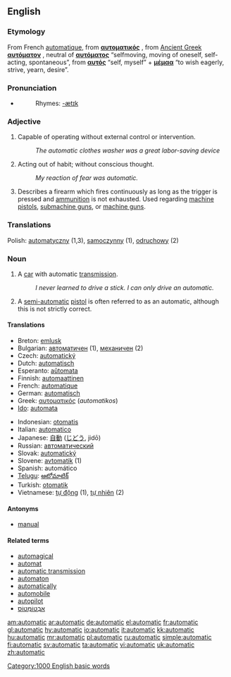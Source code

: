 {{rfc|translation table outside translation section}}
==English==

===Etymology===
From French [[automatique]], from {{Gr.}} '''[[αυτοματικός]]''' {{italbrac|automatikos}}, from [[Ancient Greek]] '''[[αυτόματον]]''' {{italbrac|automaton}}, neutral of '''[[αυτόματος]]''' {{italbrac|automatos}} “selfmoving, moving of oneself, self-acting, spontaneous”, from '''[[αυτός]]''' {{italbrac|autos}} “self, myself” + '''[[μέμαα]]''' {{italbrac|memaa}} “to wish eagerly, strive, yearn, desire”.

===Pronunciation===
*{{audio|en-us-automatic.ogg|Audio (US)}}
*:Rhymes: [[Rhymes:English:-ætɪk|-ætɪk]]

===Adjective===
{{en-adj|-}}

# Capable of operating without external control or intervention.
#: ''The automatic clothes washer was a great labor-saving device''
# Acting out of habit; without conscious thought.
#: ''My reaction of fear was automatic.''
# Describes a firearm which fires continuously as long as the trigger is pressed and [[ammunition]] is not exhausted. Used regarding [[machine pistol]]s, [[submachine gun]]s, or [[machine gun]]s.

===Translations===
{{top}}
Polish: [[automatyczny]] (1,3), [[samoczynny]] (1), [[odruchowy]] (2)
{{mid}}
{{bottom}}

===Noun===
{{en-noun}}

# A [[car]] with automatic [[transmission]].
#: ''I never learned to drive a stick. I can only drive an automatic.''
# A [[semi-automatic]] [[pistol]] is often referred to as an automatic, although this is not strictly correct.

====Translations====
{{top}}
*Breton: [[emlusk]]
*Bulgarian: [[автоматичен]] {{m}} (1), [[механичен]] {{m}} (2)
*Czech: [[automatický]]
*Dutch: [[automatisch]]
*Esperanto: [[aŭtomata]]
*Finnish: [[automaattinen]]
*French: [[automatique]]
*German: [[automatisch]]
*Greek: [[αυτοματικός]] (''automatikos'') {{m}}
*[[Ido]]: [[automata]]
{{mid}}
*Indonesian: [[otomatis]]
*Italian: [[automatico]]
*Japanese: [[自動]] ([[じどう]], jidō)
*Russian: [[автоматический]]
*Slovak: [[automatický]]
*Slovene: [[avtomatik]] {{m}} (1)
*Spanish: automático
*[[Telugu]]: [[ఆటోమాటిక్]]
*Turkish: [[otomatik]]
*Vietnamese: [[tự động]] (1), [[tự nhiên]] (2)
{{bottom}}

====Antonyms====
*[[manual]]

====Related terms====
*[[automagical]]
*[[automat]]
*[[automatic transmission]]
*[[automaton]]
*[[automatically]]
*[[automobile]]
*[[autopilot]]
*[[אַבְטוֹמְטוֹס]]

[[Category:1000 English basic words]]

[[am:automatic]]
[[ar:automatic]]
[[de:automatic]]
[[el:automatic]]
[[fr:automatic]]
[[gl:automatic]]
[[hy:automatic]]
[[io:automatic]]
[[it:automatic]]
[[kk:automatic]]
[[hu:automatic]]
[[mr:automatic]]
[[pl:automatic]]
[[ru:automatic]]
[[simple:automatic]]
[[fi:automatic]]
[[sv:automatic]]
[[ta:automatic]]
[[vi:automatic]]
[[uk:automatic]]
[[zh:automatic]]